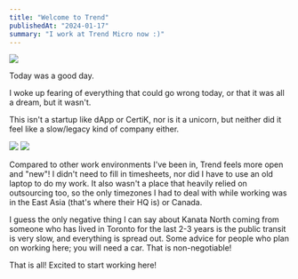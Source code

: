 ```yaml
---
title: "Welcome to Trend"
publishedAt: "2024-01-17"
summary: "I work at Trend Micro now :)"
---
```


![](/assets/b/log/trend/0.jpg)

Today was a good day.


I woke up fearing of everything that could go wrong today, or that it was all a dream, but it wasn't.


This isn't a startup like dApp or CertiK, nor is it a unicorn, but neither did it feel
like a slow/legacy kind of company either.

<div class="w-[600px] grid grid-cols-3 grid-rows-3 gap-2">
  <img src="/assets/b/log/trend/1.jpg" class="object-cover w-full h-full"/>
  <img src="/assets/b/log/trend/2.jpg" class="object-cover w-full h-full"/>
</div>

Compared to other work environments I've been in, Trend feels more open and "new"!
I didn't need to fill in timesheets, nor did I have to use an old laptop to do 
my work. It also wasn't a place that heavily relied on outsourcing too, so the only 
timezones I had to deal with while working was in the East Asia (that's where their HQ 
is) or Canada.


I guess the only negative thing I can say about Kanata North coming from someone who 
has lived in Toronto for the last 2-3 years is the public transit is very slow, and 
everything is spread out. Some advice for people who plan on working here; you will 
need a car. That is non-negotiable!


That is all! Excited to start working here!
